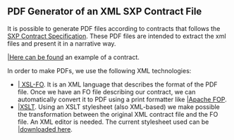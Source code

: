 == PDF Generator of an XML SXP Contract File ==

It is possible to generate PDF files according to contracts that follows the [[SXP Contract Specification]]. These PDF files are intended to extract the xml files and present it in a narrative way.

[https://docs.google.com/file/d/0B4JKZAq0izyxV1VQYVRxZXJOQkE/edit?usp=sharing |Here can be found] an example of a contract.


In order to make PDFs, we use the following XML technologies:
*[http://en.wikipedia.org/wiki/XSL_Formatting_Objects | XSL-FO ]. It is an XML language that describes the format of the PDF file. Once we have an FO file describing our contract, we can automatically convert it to PDF using a print formatter like [http://xmlgraphics.apache.org/fop/ |Apache FOP ].
*[http://en.wikipedia.org/wiki/XSL_Transformations |XSLT]. Using an XSLT stylesheet (also XML-based) we make possible the transformation between the original XML contract file and the FO file. An XML editor is needed. The current stylesheet used can be [https://docs.google.com/file/d/0B4JKZAq0izyxU1ZUbzhaR3dNamc/edit?usp=sharing |downloaded here].